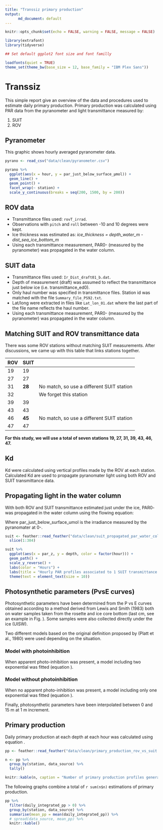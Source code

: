 ```yaml
---
title: "Transsiz primary production"
output: 
      md_document: default
---
```


```r
knitr::opts_chunk$set(echo = FALSE, warning = FALSE, message = FALSE)

library(extrafont)
library(tidyverse)

## Set default ggplot2 font size and font familly

loadfonts(quiet = TRUE)
theme_set(theme_bw(base_size = 12, base_family = "IBM Plex Sans"))
```

# Transsiz

This simple report give an overview of the data and procedures used to estimate daily primary production. Primary production was calculated using PAR data from the pyranometer and light transmittance measured by:

1. SUIT
2. ROV

## Pyranometer

This graphic shows hourly averaged pyranometer data.

```r
pyrano <- read_csv("data/clean/pyranometer.csv")

pyrano %>%
  ggplot(aes(x = hour, y = par_just_below_surface_µmol)) +
  geom_line() +
  geom_point() +
  facet_wrap(~ station) +
  scale_y_continuous(breaks = seq(200, 1500, by = 200))
```

## ROV data

- Transmittance files used: `rovT_irrad`.
- Observations with `pitch` and `roll` between -10 and 10 degrees were kept.
- Ice thickness was estimated as: *ice_thickness = depth_water_m - dist_sea_ice_bottom_m*
- Using each transmittance measurement, PAR0- (measured by the pyranometer) was propagated in the water column. 

\begin{figure}[H]
\includegraphics{graphs/rov_transmittance_histogram.pdf}
\end{figure}

## SUIT data

- Transmittance files used: `Ir_Dist_draft01_b.dat`.
- Depth of measurement (draft) was assumed to reflect the transmittance just below ice (i.e. transmittance_ed0).
- Only haul number was specified in transmittance files. Station id was matched with the file `Summary_file_PS92.txt`.
- Lat/long were extracted in files like `Lat_lon_01.dat` where the last part of the file name reflects the haul number.
- Using each transmittance measurement, PAR0- (measured by the pyranometer) was propagated in the water column. 

\begin{figure}[H]
\includegraphics{graphs/suit_transmittance_histogram.pdf}
\end{figure}

## Matching SUIT and ROV transmittance data

There was some ROV stations without matching SUIT measurements. After discussions, we came up with this table that links stations together.

| ROV 	| SUIT    	|                                           	|
|-----	|---------	|-------------------------------------------	|
| 19  	| 19      	|                                           	|
| 27  	| 27      	|                                           	|
| 31  	| **28**  	| No match, so use a different SUIT station 	|
| 32  	|         	| We forget this station                    	|
| 39  	| 39      	|                                           	|
| 43  	| 43      	|                                           	|
| 46  	| **45**  	| No match, so use a different SUIT station 	|
| 47  	| 47      	|                                           	|

**For this study, we will use a total of seven stations 19, 27, 31, 39, 43, 46, 47.**

## Kd

Kd were calculated using vertical profiles made by the ROV at each station. Calculated Kd are used to propagate pyranomater light using both ROV and SUIT transmittance data.

\begin{figure}[H]
\includegraphics{graphs/rov_vs_depth.pdf}
\end{figure}

\begin{figure}[H]
\includegraphics{graphs/rov_kd.pdf}
\end{figure}

## Propagating light in the water column

With both ROV and SUIT transmittance estimated just under the ice, PAR0- was propagated in the water column using the flowing equation:

\begin{equation}
\text{edz} = \text{par\_just\_below\_surface\_umol} \times e^{(-\text{kd} * \text{depth})} \times \text{transmittance\_percent\_ed0}
\end{equation}

Where $\text{par\_just\_below\_surface\_umol}$ is the irradiance measured by the pyranomater at 0-.

```r
suit <- feather::read_feather("data/clean/suit_propagated_par_water_column.feather") %>%
  slice(1:384)

suit %>%
  ggplot(aes(x = par_z, y = depth, color = factor(hour))) +
  geom_path() +
  scale_y_reverse() +
  labs(color = "Hours") +
  labs(title = "Hourly PAR profiles associated to 1 SUIT transmittance measurment") +
  theme(text = element_text(size = 10))
```


## Photosynthetic parameters (PvsE curves)

Photosynthetic parameters have been determined from the P vs E curves obtained according to a method derived from Lewis and Smith (1983) both on water samples taken from the rosette and ice core bottom (last cm, see an example in Fig. \ref{fig:pvse}). Some samples were also collected directly under the ice (UISW). 

\begin{figure}[H]
\centering
\includegraphics[page = 57]{graphs/pe_curves.pdf}
\caption{Example of a fitted PvsE curve.}
\label{fig:pvse}
\end{figure}

Two different models based on the original definition proposed by (Platt et al., 1980) were used depending on the situation.

### Model with photoinhibition

When apparent photo-inhibition was present, a model including two exponential was fitted (equation \ref{eq:two_exp}).

\begin{equation}
p = ps \times (1 - e^{-\alpha \times \frac{light}{ps}}) \times e^{-\beta \times \frac{light}{ps}} + p0
\label{eq:two_exp}
\end{equation}

### Model without photoinhibition

When no apparent photo-inhibition was present, a model including only one exponential was fitted (equation \ref{eq:one_exp}).

\begin{equation}
p = ps \times (1 - e^{-\alpha \times \frac{light}{ps}}) + p0
\label{eq:one_exp}
\end{equation}

Finally, photosynthetic parameters have been interpolated between 0 and 15 m at 1 m increment.

\begin{figure}[H]
\includegraphics{graphs/pvse_propagated_parameters.pdf}
\caption{Propagated PvsE parameters in the water column.}
\label{fig:pvse_params}
\end{figure}

## Primary production

Daily primary production at each depth at each hour was calculated using equation \ref{eq:pp}.

\begin{equation}
p = ps \times (1 - e^{-\alpha \times \frac{light}{ps}})
\label{eq:pp}
\end{equation}

```r
pp <- feather::read_feather("data/clean/primary_production_rov_vs_suit.feather")

n <- pp %>%
  group_by(station, data_source) %>%
  tally()

knitr::kable(n, caption = "Number of primary production profiles generated by combining pyranometer and SUIT/ROV data.")
```

The following graphs combine a total of `r sum(n$n)` estimations of primary production.

\begin{figure}[H]
\includegraphics{graphs/primary_production_rov_vs_suit.pdf}
\caption{Depth/daily integrated primary production.}
\label{fig:pvse_params}
\end{figure}

```r
pp %>%
  filter(daily_integrated_pp > 0) %>%
  group_by(station, data_source) %>%
  summarise(mean_pp = mean(daily_integrated_pp)) %>%
  # spread(data_source, mean_pp) %>%
  knitr::kable()
```



